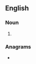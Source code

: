 ==English==

===Noun===
{{head|en|noun plural form}}

# {{plural of|starlet|lang=en}}

===Anagrams===
* {{l|en|startles}}